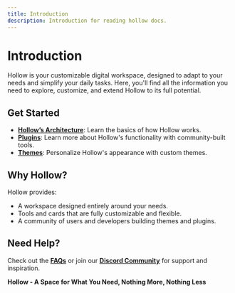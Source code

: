 ```yaml
---
title: Introduction
description: Introduction for reading hollow docs.
---
```


# Introduction

Hollow is your customizable digital workspace, designed to adapt to your needs and simplify your daily tasks. Here, you'll find all the information you need to explore, customize, and extend Hollow to its full potential.

## Get Started

-   **[Hollow’s Architecture](./hollow-architecture)**: Learn the basics of how Hollow works.
-   **[Plugins](./plugins-introduction)**: Learn more about Hollow's functionality with community-built tools.
-   **[Themes](./themes-getting-started)**: Personalize Hollow's appearance with custom themes.

## Why Hollow?

Hollow provides:

-   A workspace designed entirely around your needs.
-   Tools and cards that are fully customizable and flexible.
-   A community of users and developers building themes and plugins.

## Need Help?

Check out the **[FAQs](https://hollow-space.web.app/faq)** or join our **[Discord Community](https://discord.com/invite/E66D6G3DQ2)** for support and inspiration.

**Hollow - A Space for What You Need, Nothing More, Nothing Less**
